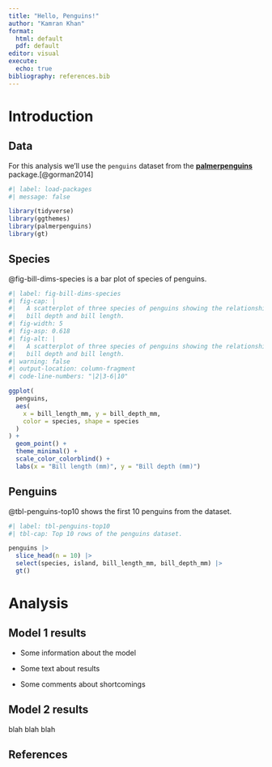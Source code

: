 ```yaml
---
title: "Hello, Penguins!"
author: "Kamran Khan"
format: 
  html: default
  pdf: default
editor: visual
execute: 
  echo: true
bibliography: references.bib
---
```


# Introduction

## Data

For this analysis we'll use the `penguins` dataset from the [**palmerpenguins**](https://allisonhorst.github.io/palmerpenguins/ "Link to palmerpenguins documentation") package.[@gorman2014]

```r
#| label: load-packages
#| message: false

library(tidyverse)
library(ggthemes)
library(palmerpenguins)
library(gt)
```

## Species

@fig-bill-dims-species is a bar plot of species of penguins.

```r
#| label: fig-bill-dims-species
#| fig-cap: |
#|   A scatterplot of three species of penguins showing the relationship between 
#|   bill depth and bill length.
#| fig-width: 5
#| fig-asp: 0.618
#| fig-alt: |
#|   A scatterplot of three species of penguins showing the relationship between 
#|   bill depth and bill length.
#| warning: false
#| output-location: column-fragment
#| code-line-numbers: "|2|3-6|10"

ggplot(
  penguins,
  aes(
    x = bill_length_mm, y = bill_depth_mm,
    color = species, shape = species
  )
) +
  geom_point() +
  theme_minimal() +
  scale_color_colorblind() +
  labs(x = "Bill length (mm)", y = "Bill depth (mm)")
```

## Penguins

@tbl-penguins-top10 shows the first 10 penguins from the dataset.

```r
#| label: tbl-penguins-top10
#| tbl-cap: Top 10 rows of the penguins dataset.

penguins |>
  slice_head(n = 10) |>
  select(species, island, bill_length_mm, bill_depth_mm) |>
  gt()
```

# Analysis

## Model 1 results

::: incremental
-   Some information about the model

-   Some text about results

-   Some comments about shortcomings
:::

## Model 2 results

blah blah blah

## References
